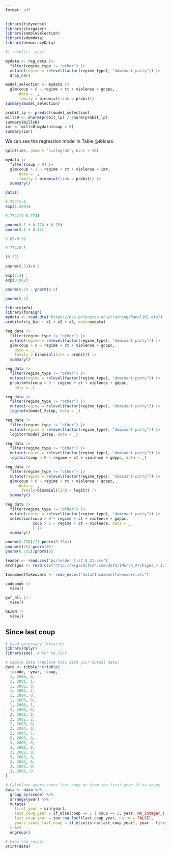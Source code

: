 ```yaml
---
format: pdf
---
```


```r
library(tidyverse)
library(stargazer)
library(sampleSelection)
library(vdemdata)
library(democracyData)
```

```r
#| results: 'asis'

mydata <- reg_data |> 
  filter(regime_type != "other") |>
  mutate(regime = relevel(factor(regime_type), "dominant-party")) |> 
  drop_na() 

model_selection <- mydata |> 
  glm(coup > 0 ~ regime + ct + violence + gdppc, 
      data = _,
      family = binomial(link = probit)) 
summary(model_selection)
```

```r
probit_lp <- predict(model_selection)
mills0 <- dnorm(probit_lp) / pnorm(probit_lp)
summary(mills0)
imr <- mills0[mydata$coup > 0]
summary(imr)
```

We can see the regression model in Table @tblcars.

```r
qplot(imr, geom = 'histogram', bins = 30)
```

```r
mydata |> 
  filter(coup > 0) |>
  glm(coup > 1 ~ regime + ct + violence + imr, 
      data = _,
      family = binomial(link = probit)) |>
  summary()
```

```r
data()
```

```r
0.754*1.6
exp(1.2064)
```

```r
0.774/(1-0.774)

pnorm(0.1 + 0.774 + 0.15)
pnorm(0.1 + 0.15)
```

```r
0.85/0.59
```

```r
0.774/0.5
```

```r
(0.32)
```

```r
pnorm(0.53)/0.5
```

```r
exp(2.2)
exp(0.862)
```

```r
pnorm(0.7) - pnorm(0.5)
```

```r
pnorm(0.2)
```

```r
library(mfx)
library(foreign)
mydata <- read.dta("https://dss.princeton.edu/training/Panel101.dta")
probitmfx(y_bin ~ x1 + x2 + x3, data=mydata)
```

```r
reg_data |> 
  filter(regime_type != "other") |>
  mutate(regime = relevel(factor(regime_type), "dominant-party")) |>
  glm(coup > 0 ~ regime + ct + violence + gdppc, 
    data = _,
    family = binomial(link = probit)) |> 
  summary()
```

```r
reg_data |> 
  filter(regime_type != "other") |>
  mutate(regime = relevel(factor(regime_type), "dominant-party")) |>
  probitmfx(coup > 0 ~ regime + ct + violence + gdppc, 
    data = _)
```

```r
reg_data |> 
  filter(regime_type != "other") |>
  mutate(regime = relevel(factor(regime_type), "dominant-party")) |>
  logitmfx(model_2step, data = _)
```

```r
reg_data |> 
  filter(regime_type != "other") |>
  mutate(regime = relevel(factor(regime_type), "dominant-party")) |>
  logitor(model_2step, data = _)
```

```r
reg_data |> 
  filter(regime_type != "other") |>
  mutate(regime = relevel(factor(regime_type), "dominant-party")) |>
  logitor(coup > 0 ~ regime + ct + violence + gdppc, data = _)
```

```r
reg_data |> 
  filter(regime_type != "other") |>
  mutate(regime = relevel(factor(regime_type), "dominant-party")) |>
  glm(coup > 0 ~ regime + ct + violence + gdppc, 
      data = _,
       family=binomial(link = logit)) |> 
  summary()
```

```r
reg_data |> 
  filter(regime_type != "other") |>
  mutate(regime = relevel(factor(regime_type), "dominant-party")) |>
  selection(coup > 0 ~ regime + ct + violence + gdppc,
            coup > 1 ~ regime + ct + violence, data = _
            ) |> 
  summary()
```

```r
pnorm(0.754)/(1-pnorm(0.754))
pnorm(0)/(1-pnorm(0))
pnorm(0.755)/pnorm(0)
```

```r
leader <- read.csv("ps/leader_list_8_21.csv")
Archigos <- read.csv("http://ksgleditsch.com/data/1March_Archigos_4.1.txt", sep="\t")
```

```r
IncumbentTakeovers <- read_excel("data/IncumbentTakeovers.xls")
```

```r
codebook |> 
  view()

gwf_all |> 
  view()

REIGN |> 
  view()
```

## Since last coup

```r
# Load necessary libraries
library(dplyr)
library(zoo)  # For na.locf

# Sample data (replace this with your actual data)
data <- tibble::tribble(
  ~ccode, ~year, ~coup,
  1, 2000, 0,
  1, 2001, 1,
  1, 2002, 0,
  1, 2003, 2,
  1, 2004, 0,
  1, 2005, 0,
  1, 2006, 1,
  2, 2000, 0,
  2, 2001, 0,
  2, 2002, 2,
  2, 2003, 0,
  2, 2004, 0,
  2, 2005, 1,
  2, 2006, 0,
  3, 2000, 0,
  3, 2001, 0,
  3, 2002, 0,
  3, 2003, 0,
  3, 2004, 0,
  3, 2005, 0,
  3, 2006, 0
)

# Calculate years since last coup or from the first year if no coups
data <- data %>%
  group_by(ccode) %>%
  arrange(year) %>%
  mutate(
    first_year = min(year),
    last_coup_year = if_else(coup == 1 | coup == 2, year, NA_integer_),
    last_coup_year = zoo::na.locf(last_coup_year, na.rm = FALSE),
    years_since_last_coup = if_else(is.na(last_coup_year), year - first_year, year - last_coup_year)
  ) %>%
  ungroup()

# View the result
print(data)

```
